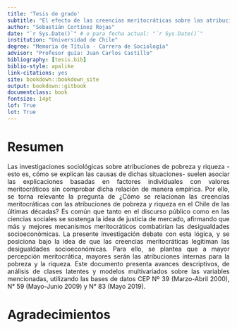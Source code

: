 ---
title: 'Tesis de grado'
subtitle: "El efecto de las creencias meritocráticas sobre las atribuciones de pobreza y riqueza"
author: "Sebastián Cortínez Rojas"
date: "`r Sys.Date()`" # o para fecha actual: "`r Sys.Date()`"
institution: "Universidad de Chile"
degree: "Memoria de Título - Carrera de Sociología"
advisor: "Profesor guía: Juan Carlos Castillo"
bibliography: [tesis.bib]
biblio-style: apalike
link-citations: yes
site: bookdown::bookdown_site
output: bookdown::gitbook
documentclass: book
fontsize: 14pt
lof: True
lot: True
---

# Resumen {-}

<div style="text-align: justify">

Las investigaciones sociológicas sobre atribuciones de pobreza y riqueza -esto es, cómo se explican las causas de dichas situaciones- suelen asociar las explicaciones basadas en factores individuales con valores meritocráticos sin comprobar dicha relación de manera empírica. Por ello, se torna relevante la pregunta de ¿Cómo se relacionan las creencias meritocráticas con las atribuciones de pobreza y riqueza en el Chile de las últimas décadas? Es común que tanto en el discurso público como en las ciencias sociales se sostenga la idea de justicia de mercado, afirmando que más y mejores mecanismos meritocráticos combatirían las desigualdades socioeconómicas. La presente investigación debate con esta lógica, y se posiciona bajo la idea de que las creencias meritocráticas legitiman las desigualdades socioeconómicas. Para ello, se plantea que a mayor percepción meritocrática, mayores serán las atribuciones internas para la pobreza y la riqueza. Este documento presenta avances descriptivos, de análisis de clases latentes y modelos multivariados sobre las variables mencionadas, utilizando las bases de datos CEP Nº 39 (Marzo-Abril 2000), N° 59 (Mayo-Junio 2009) y N° 83 (Mayo 2019).


# Agradecimientos {-}


